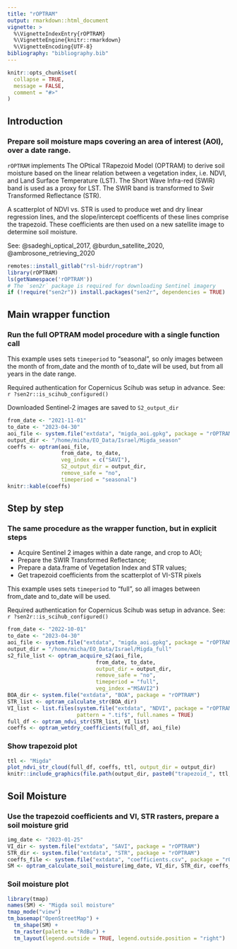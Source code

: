 ```yaml
---
title: "rOPTRAM"
output: rmarkdown::html_document
vignette: >
  %\VignetteIndexEntry{rOPTRAM}
  %\VignetteEngine{knitr::rmarkdown}
  %\VignetteEncoding{UTF-8}
bibliography: "bibliography.bib"
---
```


```r
knitr::opts_chunk$set(
  collapse = TRUE,
  message = FALSE,
  comment = "#>"
)
```

## Introduction

### Prepare soil moisture maps covering an area of interest (AOI), over a date range.


`rOPTRAM` implements The OPtical TRapezoid Model (OPTRAM) to derive soil moisture based on the linear relation between a vegetation index, i.e. NDVI, and Land Surface Temperature (LST). The Short Wave Infra-red (SWIR) band is used as a proxy for LST. The SWIR band is transformed to Swir Transformed Reflectance (STR).
  
A scatterplot of NDVI vs. STR is used to produce wet and dry linear regression lines, and the slope/intercept coefficents of these lines comprise the trapezoid. These coefficients are then used on a new satellite image to determine soil moisture.

  See:  @sadeghi_optical_2017, @burdun_satellite_2020, @ambrosone_retrieving_2020


```r
remotes::install_gitlab("rsl-bidr/roptram")
library(rOPTRAM)
ls(getNamespace('rOPTRAM'))
# The `sen2r` package is required for downloading Sentinel imagery
if (!require("sen2r")) install.packages("sen2r", dependencies = TRUE)
```

## Main wrapper function

### Run the full OPTRAM model procedure with a single function call

This example uses sets `timeperiod` to "seasonal", so only images between
the month of from_date and the month of to_date will be used,
but from all years in the date range.

Required authentication for Copernicus Scihub was setup in advance.
See: `r ?sen2r::is_scihub_configured()`

Downloaded Sentinel-2 images are saved to `S2_output_dir`

```r
from_date <- "2021-11-01"
to_date <- "2023-04-30"
aoi_file <- system.file("extdata", "migda_aoi.gpkg", package = "rOPTRAM")
output_dir <- "/home/micha/EO_Data/Israel/Migda_season"
coeffs <- optram(aoi_file,
                 from_date, to_date,
                 veg_index = c("SAVI"),
                 S2_output_dir = output_dir,
                 remove_safe = "no",
                 timeperiod = "seasonal")
knitr::kable(coeffs)
```


## Step by step

### The same procedure as the wrapper function, but in explicit steps

  - Acquire Sentinel 2 images within a date range, and crop to AOI;
  - Prepare the SWIR Transformed Reflectance;
  - Prepare a data.frame of Vegetation Index and STR values;
  - Get trapezoid coefficients from the scatterplot of VI-STR pixels

This example uses sets `timeperiod` to "full", so all images between from_date and to_date will be used.

Required authentication for Copernicus Scihub was setup in advance.
See: `r ?sen2r::is_scihub_configured()`

```r
from_date <- "2022-10-01"
to_date <- "2023-04-30"
aoi_file <- system.file("extdata", "migda_aoi.gpkg", package = "rOPTRAM")
output_dir = "/home/micha/EO_Data/Israel/Migda_full"
s2_file_list <- optram_acquire_s2(aoi_file,
                            from_date, to_date,
                            output_dir = output_dir,
                            remove_safe = "no",
                            timeperiod = "full",
                            veg_index ="MSAVI2")
BOA_dir <- system.file("extdata", "BOA", package = "rOPTRAM")
STR_list <- optram_calculate_str(BOA_dir)
VI_list <- list.files(system.file("extdata", "NDVI", package = "rOPTRAM"),
                      pattern = ".tif$", full.names = TRUE)
full_df <- optram_ndvi_str(STR_list, VI_list)
coeffs <- optram_wetdry_coefficients(full_df, aoi_file)
```

### Show trapezoid plot

```r
ttl <- "Migda"
plot_ndvi_str_cloud(full_df, coeffs, ttl, output_dir = output_dir)
knitr::include_graphics(file.path(output_dir, paste0("trapezoid_", ttl, ".png")))
```

## Soil Moisture

### Use the trapezoid coefficients and VI, STR rasters, prepare a soil moisture grid

```r
img_date <- "2023-01-25"
VI_dir <- system.file("extdata", "SAVI", package = "rOPTRAM")
STR_dir <- system.file("extdata", "STR", package = "rOPTRAM")
coeffs_file <- system.file("extdata", "coefficients.csv", package = "rOPTRAM")
SM <- optram_calculate_soil_moisture(img_date, VI_dir, STR_dir, coeffs_file)
```

### Soil moisture plot
```r
library(tmap)
names(SM) <- "Migda soil moisture"
tmap_mode("view")
tm_basemap("OpenStreetMap") +
  tm_shape(SM) + 
  tm_raster(palette = "RdBu") +
  tm_layout(legend.outside = TRUE, legend.outside.position = "right")
```


